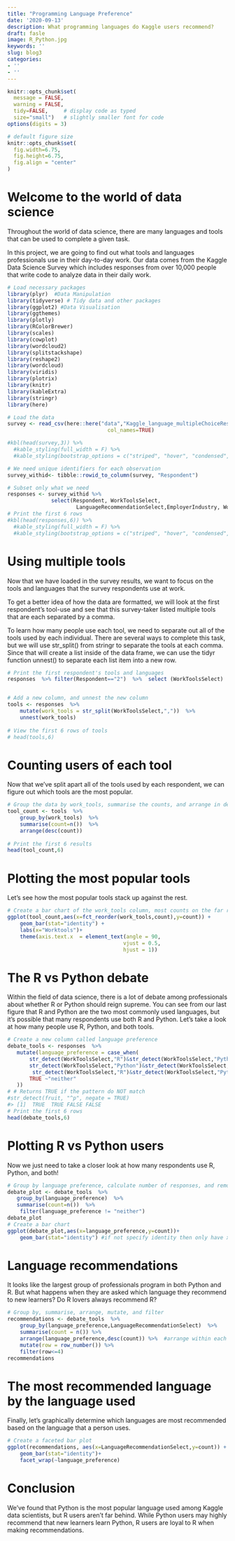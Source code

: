 ```yaml
---
title: "Programming Language Preference"
date: '2020-09-13'
description: What programming languages do Kaggle users recommend?
draft: fasle
image: R_Python.jpg
keywords: ''
slug: blog3
categories:
- ''
- ''
---
```


```r
knitr::opts_chunk$set(
  message = FALSE, 
  warning = FALSE, 
  tidy=FALSE,     # display code as typed
  size="small")   # slightly smaller font for code
options(digits = 3)

# default figure size
knitr::opts_chunk$set(
  fig.width=6.75, 
  fig.height=6.75,
  fig.align = "center"
)
```

# Welcome to the world of data science
Throughout the world of data science, there are many languages and tools that can be used to complete a given task. 

In this project, we are going to find out what tools and languages professionals use in their day-to-day work. Our data comes from the Kaggle Data Science Survey which includes responses from over 10,000 people that write code to analyze data in their daily work.


```r
# Load necessary packages
library(plyr)  #Data Manipulation
library(tidyverse) # Tidy data and other packages
library(ggplot2) #Data Visualisation
library(ggthemes) 
library(plotly)
library(RColorBrewer) 
library(scales) 
library(cowplot) 
library(wordcloud2) 
library(splitstackshape) 
library(reshape2) 
library(wordcloud)
library(viridis)
library(plotrix)
library(knitr)
library(kableExtra)
library(stringr)
library(here)
```

```r
# Load the data
survey <- read_csv(here::here("data","Kaggle_language_multipleChoiceResponses.csv"),
                                col_names=TRUE)

#kbl(head(survey,3)) %>% 
  #kable_styling(full_width = F) %>% 
  #kable_styling(bootstrap_options = c("striped", "hover", "condensed", "responsive"))

# We need unique identifiers for each observation
survey_withid<- tibble::rowid_to_column(survey, "Respondent")
```


```r
# Subset only what we need
responses <- survey_withid %>% 
              select(Respondent, WorkToolsSelect,      
                      LanguageRecommendationSelect,EmployerIndustry, WorkAlgorithmsSelect)
# Print the first 6 rows
#kbl(head(responses,6)) %>% 
  #kable_styling(full_width = F) %>% 
  #kable_styling(bootstrap_options = c("striped", "hover", "condensed", "responsive"))
```
# Using multiple tools
Now that we have loaded in the survey results, we want to focus on the tools and languages that the survey respondents use at work.

To get a better idea of how the data are formatted, we will look at the first respondent's tool-use and see that this survey-taker listed multiple tools that are each separated by a comma. 

To learn how many people use each tool, we need to separate out all of the tools used by each individual. There are several ways to complete this task, but we will use str_split() from stringr to separate the tools at each comma. Since that will create a list inside of the data frame, we can use the tidyr function unnest() to separate each list item into a new row.


```r
# Print the first respondent's tools and languages
responses  %>% filter(Respondent=="2")  %>%  select (WorkToolsSelect)


# Add a new column, and unnest the new column
tools <- responses  %>% 
    mutate(work_tools = str_split(WorkToolsSelect,","))  %>% 
    unnest(work_tools)
    
# View the first 6 rows of tools
# head(tools,6)
```
# Counting users of each tool
Now that we've split apart all of the tools used by each respondent, we can figure out which tools are the most popular.

```r
# Group the data by work_tools, summarise the counts, and arrange in descending order
tool_count <- tools  %>% 
    group_by(work_tools)  %>% 
    summarise(count=n())  %>% 
    arrange(desc(count))
    
# Print the first 6 results
head(tool_count,6)
```

# Plotting the most popular tools
Let's see how the most popular tools stack up against the rest.
```r
# Create a bar chart of the work_tools column, most counts on the far right
ggplot(tool_count,aes(x=fct_reorder(work_tools,count),y=count)) + 
    geom_bar(stat="identity") +
    labs(x="Worktools")+
    theme(axis.text.x  = element_text(angle = 90, 
                                     vjust = 0.5,
                                     hjust = 1))
```
# The R vs Python debate
Within the field of data science, there is a lot of debate among professionals about whether R or Python should reign supreme. You can see from our last figure that R and Python are the two most commonly used languages, but it's possible that many respondents use both R and Python. Let's take a look at how many people use R, Python, and both tools.

```r
# Create a new column called language preference
debate_tools <- responses  %>% 
   mutate(language_preference = case_when(
       str_detect(WorkToolsSelect,"R")&str_detect(WorkToolsSelect,"Python",negate=TRUE) ~ "R",
       str_detect(WorkToolsSelect,"Python")&str_detect(WorkToolsSelect,"R",negate=TRUE) ~ "Python",
        str_detect(WorkToolsSelect,"R")&str_detect(WorkToolsSelect,"Python") ~"both",
       TRUE ~"neither"
   ))
# # Returns TRUE if the pattern do NOT match
#str_detect(fruit, "^p", negate = TRUE)
#> [1]  TRUE  TRUE FALSE FALSE
# Print the first 6 rows
head(debate_tools,6)
```

# Plotting R vs Python users
Now we just need to take a closer look at how many respondents use R, Python, and both!

```r
# Group by language preference, calculate number of responses, and remove "neither"
debate_plot <- debate_tools  %>% 
   group_by(language_preference)  %>% 
   summarise(count=n())  %>% 
    filter(language_preference != "neither")
debate_plot
# Create a bar chart
ggplot(debate_plot,aes(x=language_preference,y=count))+
    geom_bar(stat="identity") #if not specify identity then only have x
```

# Language recommendations
It looks like the largest group of professionals program in both Python and R. But what happens when they are asked which language they recommend to new learners? Do R lovers always recommend R?

```r
# Group by, summarise, arrange, mutate, and filter
recommendations <- debate_tools  %>% 
    group_by(language_preference,LanguageRecommendationSelect)  %>% 
    summarise(count = n()) %>% 
    arrange(language_preference,desc(count)) %>%  #arrange within each group of language_preference
    mutate(row = row_number()) %>% 
    filter(row<=4)
recommendations
```

# The most recommended language by the language used
Finally, let's graphically determine which languages are most recommended based on the language that a person uses.

```r
# Create a faceted bar plot
ggplot(recommendations, aes(x=LanguageRecommendationSelect,y=count)) +
    geom_bar(stat="identity")+
    facet_wrap(~language_preference)
```

# Conclusion
We've found that Python is the most popular language used among Kaggle data scientists, but R users aren't far behind. While Python users may highly recommend that new learners learn Python, R users are loyal to R when making recommendations. 